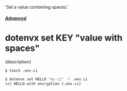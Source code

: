   'Set a value containing spaces.'

##### [Advanced](/docs/advanced)
# dotenvx set KEY "value with spaces"

<p className="lead">{description}</p>

```sh
$ touch .env.ci

$ dotenvx set HELLO "my ci" -f .env.ci
set HELLO with encryption (.env.ci)
```
